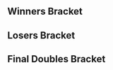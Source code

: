 {{DISPLAYTITLE: Smash Summit 2: ''Doubles Bracket''}}{{SetGame|melee}}{{Smash Summit 2 Tabs|This=3}}
==Winners Bracket==
{{8DEDoublesWBracketA
<!-- ROUND 1 -->
<!-- ROUND 1 -->
|r1m1t1p1=Hungrybox |r1m1t1p1flag=us
|r1m1t1p2=Plup |r1m1t1p2flag=us |r1m1t1score=3
|r1m1t2p1=ESAM |r1m1t2p1flag=us
|r1m1t2p2=Ice |r1m1t2p2flag=de |r1m1t2score=0
|r1m1win=1
|r1m1t1p1char1=puff |r1m1t1p1stock1=3 |r1m1t1p2char1=sheik |r1m1t1p2stock1=3
|r1m1t2p1char1=samus |r1m1t2p1stock1=0 |r1m1t2p2char1=fox |r1m1t2p2stock1=0 |r1m1win1=1 |r1m1stage1=Final Destination
|r1m1t1p1char2=puff |r1m1t1p1stock2=1 |r1m1t1p2char2=sheik |r1m1t1p2stock2=1
|r1m1t2p1char2=samus |r1m1t2p1stock2=0 |r1m1t2p2char2=fox |r1m1t2p2stock2=0 |r1m1win2=1 |r1m1stage2=Pokémon Stadium
|r1m1t1p1char3=puff |r1m1t1p1stock3=2 |r1m1t1p2char3=sheik |r1m1t1p2stock3=2
|r1m1t2p1char3=samus |r1m1t2p1stock3=0 |r1m1t2p2char3=fox |r1m1t2p2stock3=0 |r1m1win3=1 |r1m1stage3=Pokémon Stadium
|r1m1date=April 23, 2016
|r1m1finished=
|r1m1details={{BracketMatchDetails|comment=|preview=|lrthread=|vod=https://www.youtube.com/watch?v=nU4wym3GizY|interview=|recap=}}

|r1m2t1p1=Mango |r1m2t1p1flag=us
|r1m2t1p2=S2J |r1m2t1p2flag=us |r1m2t1score=3
|r1m2t2p1=Shroomed |r1m2t2p1flag=us
|r1m2t2p2=Westballz |r1m2t2p2flag=us |r1m2t2score=1
|r1m2win=1
|r1m2t1p1char1=fox |r1m2t1p1stock1=1 |r1m2t1p2char1=cf |r1m2t1p2stock1=1
|r1m2t2p1char1=sheik |r1m2t2p1stock1=0 |r1m2t2p2char1=falco |r1m2t2p2stock1=0 |r1m2win1=1 |r1m2stage1=Dream Land
|r1m2t1p1char2=fox |r1m2t1p1stock2=0 |r1m2t1p2char2=cf |r1m2t1p2stock2=0
|r1m2t2p1char2=sheik |r1m2t2p1stock2=1 |r1m2t2p2char2=falco |r1m2t2p2stock2=1 |r1m2win2=2 |r1m2stage2=Yoshi's Story
|r1m2t1p1char3=fox |r1m2t1p1stock3=2 |r1m2t1p2char3=cf |r1m2t1p2stock3=2
|r1m2t2p1char3=sheik |r1m2t2p1stock3=0 |r1m2t2p2char3=falco |r1m2t2p2stock3=0 |r1m2win3=1 |r1m2stage3=Battlefield
|r1m2t1p1char4=fox |r1m2t1p1stock4=1 |r1m2t1p2char4=cf |r1m2t1p2stock4=1
|r1m2t2p1char4=sheik |r1m2t2p1stock4=0 |r1m2t2p2char4=falco |r1m2t2p2stock4=0 |r1m2win4=1 |r1m2stage4=Final Destination
|r1m2date=April 23, 2016
|r1m2finished=
|r1m2details={{BracketMatchDetails|comment=|preview=|lrthread=|vod=https://www.youtube.com/watch?v=qXcFMBXTizA|interview=|recap=}}

|r1m3t1p1=Mew2King |r1m3t1p1flag=us
|r1m3t1p2=Armada |r1m3t1p2flag=se |r1m3t1score=3
|r1m3t2p1=Silent Wolf |r1m3t2p1flag=us
|r1m3t2p2=Duck |r1m3t2p2flag=us |r1m3t2score=0
|r1m3win=1
|r1m3t1p1char1=sheik |r1m3t1p1stock1=2 |r1m3t1p2char1=peach |r1m3t1p2stock1=1
|r1m3t2p1char1=fox |r1m3t2p1stock1=0 |r1m3t2p2char1=samus |r1m3t2p2stock1=0 |r1m3win1=1 |r1m3stage1=Battlefield
|r1m3t1p1char2=sheik |r1m3t1p1stock2=2 |r1m3t1p2char2=peach |r1m3t1p2stock2=1
|r1m3t2p1char2=fox |r1m3t2p1stock2=0 |r1m3t2p2char2=samus |r1m3t2p2stock2=0 |r1m3win2=1 |r1m3stage2=Pokémon Stadium
|r1m3t1p1char3=sheik |r1m3t1p1stock3=1 |r1m3t1p2char3=peach |r1m3t1p2stock3=1
|r1m3t2p1char3=fox |r1m3t2p1stock3=0 |r1m3t2p2char3=samus |r1m3t2p2stock3=0 |r1m3win3=1 |r1m3stage3=Pokémon Stadium
|r1m3date=April 23, 2016
|r1m3finished=
|r1m3details={{BracketMatchDetails|comment=|preview=|lrthread=|vod=https://www.youtube.com/watch?v=erIklXWAsBc|interview=|recap=}}

|r1m4t1p1=SFAT |r1m4t1p1flag=us
|r1m4t1p2=PewPewU |r1m4t1p2flag=us |r1m4t1score=3
|r1m4t2p1=Axe |r1m4t2p1flag=us
|r1m4t2p2=Wobbles |r1m4t2p2flag=us |r1m4t2score=0
|r1m4win=1
|r1m4t1p1char1=fox |r1m4t1p1stock1=3 |r1m4t1p2char1=marth |r1m4t1p2stock1=2
|r1m4t2p1char1=pikachu |r1m4t2p1stock1=0 |r1m4t2p2char1=ICs |r1m4t2p2stock1=0 |r1m4win1=1 |r1m4stage1=Pokémon Stadium
|r1m4t1p1char2=fox |r1m4t1p1stock2=1 |r1m4t1p2char2=marth |r1m4t1p2stock2=2
|r1m4t2p1char2=pikachu |r1m4t2p1stock2=0 |r1m4t2p2char2=ICs |r1m4t2p2stock2=0 |r1m4win2=1 |r1m4stage2=Dream Land
|r1m4t1p1char3=fox |r1m4t1p1stock3=1 |r1m4t1p2char3=marth |r1m4t1p2stock3=1
|r1m4t2p1char3=pikachu |r1m4t2p1stock3=0 |r1m4t2p2char3=ICs |r1m4t2p2stock3=0 |r1m4win3=1 |r1m4stage3=Dream Land
|r1m4date=April 23, 2016
|r1m4finished=
|r1m4details={{BracketMatchDetails|comment=|preview=|lrthread=|vod=https://www.youtube.com/watch?v=KIazbsGtkyU|interview=|recap=}}

<!-- ROUND 2 -->
|r2m1t1p1=Hungrybox |r2m1t1p1flag=us
|r2m1t1p2=Plup |r2m1t1p2flag=us |r2m1t1score=2
|r2m1t2p1=Mango |r2m1t2p1flag=us
|r2m1t2p2=S2J |r2m1t2p2flag=us |r2m1t2score=3
|r2m1win=2
|r2m1t1p1char1=puff |r2m1t1p1stock1=0 |r2m1t1p2char1=sheik |r2m1t1p2stock1=0
|r2m1t2p1char1=fox |r2m1t2p1stock1=1 |r2m1t2p2char1=cf |r2m1t2p2stock1=2 |r2m1win1=2 |r2m1stage1=Final Destination
|r2m1t1p1char2=puff |r2m1t1p1stock2=4 |r2m1t1p2char2=sheik |r2m1t1p2stock2=4
|r2m1t2p1char2=fox |r2m1t2p1stock2=0 |r2m1t2p2char2=cf |r2m1t2p2stock2=0 |r2m1win2=1 |r2m1stage2=Battlefield
|r2m1t1p1char3=puff |r2m1t1p1stock3=2 |r2m1t1p2char3=sheik |r2m1t1p2stock3=1
|r2m1t2p1char3=fox |r2m1t2p1stock3=0 |r2m1t2p2char3=cf |r2m1t2p2stock3=0 |r2m1win3=1 |r2m1stage3=Pokémon Stadium
|r2m1t1p1char4=puff |r2m1t1p1stock4=0 |r2m1t1p2char4=sheik |r2m1t1p2stock4=0
|r2m1t2p1char4=fox |r2m1t2p1stock4=1 |r2m1t2p2char4=cf |r2m1t2p2stock4=0 |r2m1win4=2 |r2m1stage4=Pokémon Stadium
|r2m1t1p1char5=puff |r2m1t1p1stock5=0 |r2m1t1p2char5=sheik |r2m1t1p2stock5=0
|r2m1t2p1char5=fox |r2m1t2p1stock5=1 |r2m1t2p2char5=cf |r2m1t2p2stock5=1 |r2m1win5=2 |r2m1stage5=Dream Land
|r2m1date=April 23, 2016
|r2m1finished=
|r2m1details={{BracketMatchDetails|comment=|preview=|lrthread=|vod=https://www.youtube.com/watch?v=0pq6QER7cMw|interview=|recap=}}

|r2m2t1p1=Mew2King |r2m2t1p1flag=us
|r2m2t1p2=Armada |r2m2t1p2flag=se |r2m2t1score=3
|r2m2t2p1=SFAT |r2m2t2p1flag=us
|r2m2t2p2=PewPewU |r2m2t2p2flag=us |r2m2t2score=1
|r2m2win=1
|r2m2t1p1char1=sheik |r2m2t1p1stock1=1 |r2m2t1p2char1=peach |r2m2t1p2stock1=2
|r2m2t2p1char1=fox |r2m2t2p1stock1=0 |r2m2t2p2char1=marth |r2m2t2p2stock1=0 |r2m2win1=1 |r2m2stage1=Final Destination
|r2m2t1p1char2=sheik |r2m2t1p1stock2=1 |r2m2t1p2char2=peach |r2m2t1p2stock2=2
|r2m2t2p1char2=fox |r2m2t2p1stock2=0 |r2m2t2p2char2=marth |r2m2t2p2stock2=0 |r2m2win2=1 |r2m2stage2=Final Destination
|r2m2t1p1char3=sheik |r2m2t1p1stock3=0 |r2m2t1p2char3=peach |r2m2t1p2stock3=0
|r2m2t2p1char3=fox |r2m2t2p1stock3=1 |r2m2t2p2char3=marth |r2m2t2p2stock3=1 |r2m2win3=2 |r2m2stage3=Pokémon Stadium
|r2m2t1p1char4=sheik |r2m2t1p1stock4=2 |r2m2t1p2char4=peach |r2m2t1p2stock4=2
|r2m2t2p1char4=fox |r2m2t2p1stock4=0 |r2m2t2p2char4=marth |r2m2t2p2stock4=0 |r2m2win4=1 |r2m2stage4=Dream Land
|r2m2date=April 23, 2016
|r2m2finished=
|r2m2details={{BracketMatchDetails|comment=|preview=|lrthread=|vod=https://www.youtube.com/watch?v=8DS5zs0leaE|interview=|recap=}}
}}
==Losers Bracket==
{{8DEDoublesLBracketSmwA
|tourneylink=Smash Summit/2
|tourneyname=Smash Summit 2
|l1placement=7-8
|l2placement=5-6

<!-- ROUND 1 -->
|l1m1t1p1=ESAM |l1m1t1p1flag=us
|l1m1t1p2=Ice |l1m1t1p2flag=de |l1m1t1score=1
|l1m1t2p1=Shroomed |l1m1t2p1flag=us
|l1m1t2p2=Westballz |l1m1t2p2flag=us |l1m1t2score=3
|l1m1win=2
|l1m1t1p1char1=samus |l1m1t1p1stock1=0 |l1m1t1p2char1=fox |l1m1t1p2stock1=0
|l1m1t2p1char1=sheik |l1m1t2p1stock1=2 |l1m1t2p2char1=falco |l1m1t2p2stock1=1 |l1m1win1=2 |l1m1stage1=Battlefield
|l1m1t1p1char2=samus |l1m1t1p1stock2=0 |l1m1t1p2char2=fox |l1m1t1p2stock2=1
|l1m1t2p1char2=sheik |l1m1t2p1stock2=0 |l1m1t2p2char2=falco |l1m1t2p2stock2=0 |l1m1win2=1 |l1m1stage2=Pokémon Stadium
|l1m1t1p1char3=samus |l1m1t1p1stock3=0 |l1m1t1p2char3=fox |l1m1t1p2stock3=0
|l1m1t2p1char3=sheik |l1m1t2p1stock3=1 |l1m1t2p2char3=falco |l1m1t2p2stock3=1 |l1m1win3=2 |l1m1stage3=Final Destination
|l1m1t1p1char4=samus |l1m1t1p1stock4=0 |l1m1t1p2char4=fox |l1m1t1p2stock4=0
|l1m1t2p1char4=sheik |l1m1t2p1stock4=1 |l1m1t2p2char4=falco |l1m1t2p2stock4=1 |l1m1win4=2 |l1m1stage4=Final Destination
|l1m1date=April 23, 2016
|l1m1finished=
|l1m1details={{BracketMatchDetails|comment=|preview=|lrthread=|vod=https://www.youtube.com/watch?v=xrKm0qp_u_o|interview=|recap=}}

|l1m2t1p1=Silent Wolf |l1m2t1p1flag=us
|l1m2t1p2=Duck |l1m2t1p2flag=us |l1m2t1score=0
|l1m2t2p1=Axe |l1m2t2p1flag=us
|l1m2t2p2=Wobbles |l1m2t2p2flag=us |l1m2t2score=3
|l1m2win=2
|l1m2t1p1char1=fox |l1m2t1p1stock1=0 |l1m2t1p2char1=samus |l1m2t1p2stock1=0
|l1m2t2p1char1=pikachu |l1m2t2p1stock1=2 |l1m2t2p2char1=ICs |l1m2t2p2stock1=0 |l1m2win1=2 |l1m2stage1=Battlefield
|l1m2t1p1char2=fox |l1m2t1p1stock2=0 |l1m2t1p2char2=samus |l1m2t1p2stock2=0
|l1m2t2p1char2=pikachu |l1m2t2p1stock2=1 |l1m2t2p2char2=ICs |l1m2t2p2stock2=2 |l1m2win2=2 |l1m2stage2=Pokémon Stadium
|l1m2t1p1char3=fox |l1m2t1p1stock3=0 |l1m2t1p2char3=samus |l1m2t1p2stock3=0
|l1m2t2p1char3=pikachu |l1m2t2p1stock3=1 |l1m2t2p2char3=ICs |l1m2t2p2stock3=1 |l1m2win3=2 |l1m2stage3=Battlefield
|l1m2date=April 23, 2016
|l1m2finished=
|l1m2details={{BracketMatchDetails|comment=|preview=|lrthread=|vod=https://www.youtube.com/watch?v=SigoYlHrYG0|interview=|recap=}}

<!-- ROUND 2 -->
|l2m1t1p1=SFAT |l2m1t1p1flag=us
|l2m1t1p2=PewPewU |l2m1t1p2flag=us |l2m1t1score=3
|l2m1t2p1=Shroomed |l2m1t2p1flag=us
|l2m1t2p2=Westballz |l2m1t2p2flag=us |l2m1t2score=0
|l2m1win=1
|l2m1t1p1char1=fox |l2m1t1p1stock1=3 |l2m1t1p2char1=marth |l2m1t1p2stock1=3
|l2m1t2p1char1=sheik |l2m1t2p1stock1=0 |l2m1t2p2char1=falco |l2m1t2p2stock1=0 |l2m1win1=1 |l2m1stage1=Pokémon Stadium
|l2m1t1p1char2=fox |l2m1t1p1stock2=1 |l2m1t1p2char2=marth |l2m1t1p2stock2=1
|l2m1t2p1char2=sheik |l2m1t2p1stock2=0 |l2m1t2p2char2=fox |l2m1t2p2stock2=0 |l2m1win2=1 |l2m1stage2=Battlefield
|l2m1t1p1char3=fox |l2m1t1p1stock3=1 |l2m1t1p2char3=marth |l2m1t1p2stock3=1
|l2m1t2p1char3=sheik |l2m1t2p1stock3=0 |l2m1t2p2char3=fox |l2m1t2p2stock3=0 |l2m1win3=1 |l2m1stage3=Battlefield
|l2m1date=April 23, 2016
|l2m1finished=
|l2m1details={{BracketMatchDetails|comment=|preview=|lrthread=|vod=https://www.youtube.com/watch?v=ciPJWp_HaO4|interview=|recap=}}

|l2m2t1p1=Hungrybox |l2m2t1p1flag=us
|l2m2t1p2=Plup |l2m2t1p2flag=us |l2m2t1score=3
|l2m2t2p1=Axe |l2m2t2p1flag=us
|l2m2t2p2=Wobbles |l2m2t2p2flag=us |l2m2t2score=1
|l2m2win=1
|l2m2t1p1char1=puff |l2m2t1p1stock1=2 |l2m2t1p2char1=sheik |l2m2t1p2stock1=2
|l2m2t2p1char1=pikachu |l2m2t2p1stock1=0 |l2m2t2p2char1=ICs |l2m2t2p2stock1=0 |l2m2win1=1 |l2m2stage1=Pokémon Stadium
|l2m2t1p1char2=puff |l2m2t1p1stock2=0 |l2m2t1p2char2=sheik |l2m2t1p2stock2=0
|l2m2t2p1char2=pikachu |l2m2t2p1stock2=1 |l2m2t2p2char2=ICs |l2m2t2p2stock2=1 |l2m2win2=2 |l2m2stage2=Pokémon Stadium
|l2m2t1p1char3=puff |l2m2t1p1stock3=2 |l2m2t1p2char3=sheik |l2m2t1p2stock3=2
|l2m2t2p1char3=pikachu |l2m2t2p1stock3=0 |l2m2t2p2char3=ICs |l2m2t2p2stock3=0 |l2m2win3=1 |l2m2stage3=Battlefield
|l2m2t1p1char4=puff |l2m2t1p1stock4=2 |l2m2t1p2char4=sheik |l2m2t1p2stock4=2
|l2m2t2p1char4=pikachu |l2m2t2p1stock4=0 |l2m2t2p2char4=ICs |l2m2t2p2stock4=0 |l2m2win4=1 |l2m2stage4=Yoshi's Story
|l2m2date=April 23, 2016
|l2m2finished=
|l2m2details={{BracketMatchDetails|comment=|preview=|lrthread=|vod=https://www.youtube.com/watch?v=9aiqU8_PUb4|interview=|recap=}}
}}
<onlyinclude>
==Final Doubles Bracket==
{{DEFinalDoublesSmwBracket
|tourneylink=Smash Summit/2
|tourneyname=Smash Summit 2
|l1placement=4
|r2placement=3
|r3loserplacement=2
|r3winnerplacement=1

<!-- WINNERS FINALS -->
|r1m1t1p1=Mango |r1m1t1p1flag=us
|r1m1t1p2=S2J |r1m1t1p2flag=us |r1m1t1score=2
|r1m1t2p1=Mew2King |r1m1t2p1flag=us
|r1m1t2p2=Armada |r1m1t2p2flag=se |r1m1t2score=3
|r1m1win=2
|r1m1t1p1char1=fox |r1m1t1p1stock1=1 |r1m1t1p2char1=cf |r1m1t1p2stock1=1
|r1m1t2p1char1=sheik |r1m1t2p1stock1=0 |r1m1t2p2char1=peach |r1m1t2p2stock1=0 |r1m1win1=1 |r1m1stage1=Final Destination
|r1m1t1p1char2=fox |r1m1t1p1stock2=0 |r1m1t1p2char2=cf |r1m1t1p2stock2=0
|r1m1t2p1char2=sheik |r1m1t2p1stock2=0 |r1m1t2p2char2=peach |r1m1t2p2stock2=1 |r1m1win2=2 |r1m1stage2=Dream Land
|r1m1t1p1char3=fox |r1m1t1p1stock3=0 |r1m1t1p2char3=cf |r1m1t1p2stock3=0
|r1m1t2p1char3=sheik |r1m1t2p1stock3=2 |r1m1t2p2char3=peach |r1m1t2p2stock3=1 |r1m1win3=2 |r1m1stage3=Pokémon Stadium
|r1m1t1p1char4=fox |r1m1t1p1stock4=0 |r1m1t1p2char4=cf |r1m1t1p2stock4=1
|r1m1t2p1char4=sheik |r1m1t2p1stock4=0 |r1m1t2p2char4=peach |r1m1t2p2stock4=0 |r1m1win4=1 |r1m1stage4=Pokémon Stadium
|r1m1t1p1char5=fox |r1m1t1p1stock5=0 |r1m1t1p2char5=cf |r1m1t1p2stock5=0
|r1m1t2p1char5=sheik |r1m1t2p1stock5=2 |r1m1t2p2char5=peach |r1m1t2p2stock5=1 |r1m1win5=2 |r1m1stage5=Battlefield
|r1m1date=April 24, 2016
|r1m1finished=
|r1m1details={{BracketMatchDetails|comment=|preview=|lrthread=|vod=https://www.youtube.com/watch?v=qpOs22cczho|interview=|recap=}}

<!-- LOSERS SEMIS -->
|l1m1t1p1=SFAT |l1m1t1p1flag=us
|l1m1t1p2=PewPewU |l1m1t1p2flag=us |l1m1t1score=1
|l1m1t2p1=Hungrybox |l1m1t2p1flag=us
|l1m1t2p2=Plup |l1m1t2p2flag=us |l1m1t2score=3
|l1m1win=2
|l1m1t1p1char1=fox |l1m1t1p1stock1=0 |l1m1t1p2char1=marth |l1m1t1p2stock1=0
|l1m1t2p1char1=puff |l1m1t2p1stock1=1 |l1m1t2p2char1=sheik |l1m1t2p2stock1=2 |l1m1win1=2 |l1m1stage1=Yoshi's Story
|l1m1t1p1char2=fox |l1m1t1p1stock2=1 |l1m1t1p2char2=marth |l1m1t1p2stock2=1
|l1m1t2p1char2=puff |l1m1t2p1stock2=0 |l1m1t2p2char2=sheik |l1m1t2p2stock2=0 |l1m1win2=1 |l1m1stage2=Pokémon Stadium
|l1m1t1p1char3=fox |l1m1t1p1stock3=0 |l1m1t1p2char3=marth |l1m1t1p2stock3=0
|l1m1t2p1char3=puff |l1m1t2p1stock3=2 |l1m1t2p2char3=sheik |l1m1t2p2stock3=2 |l1m1win3=2 |l1m1stage3=Battlefield
|l1m1t1p1char4=fox |l1m1t1p1stock4=0 |l1m1t1p2char4=marth |l1m1t1p2stock4=0
|l1m1t2p1char4=puff |l1m1t2p1stock4=1 |l1m1t2p2char4=sheik |l1m1t2p2stock4=1 |l1m1win4=2 |l1m1stage4=Final Destination
|l1m1date=April 24, 2016
|l1m1finished=
|l1m1details={{BracketMatchDetails|comment=|preview=|lrthread=|vod=https://www.youtube.com/watch?v=GOI5asvkqW4|interview=|recap=}}

<!-- LOSERS FINALS -->
|r2m1t1p1=Mango |r2m1t1p1flag=us
|r2m1t1p2=S2J |r2m1t1p2flag=us |r2m1t1score=0
|r2m1t2p1=Hungrybox |r2m1t2p1flag=us
|r2m1t2p2=Plup |r2m1t2p2flag=us |r2m1t2score=3
|r2m1win=2
|r2m1t1p1char1=fox |r2m1t1p1stock1=0 |r2m1t1p2char1=cf |r2m1t1p2stock1=0
|r2m1t2p1char1=puff |r2m1t2p1stock1=2 |r2m1t2p2char1=sheik |r2m1t2p2stock1=1 |r2m1win1=2 |r2m1stage1=Battlefield
|r2m1t1p1char2=fox |r2m1t1p1stock2=0 |r2m1t1p2char2=cf |r2m1t1p2stock2=0
|r2m1t2p1char2=puff |r2m1t2p1stock2=1 |r2m1t2p2char2=sheik |r2m1t2p2stock2=1 |r2m1win2=2 |r2m1stage2=Pokémon Stadium
|r2m1t1p1char3=fox |r2m1t1p1stock3=0 |r2m1t1p2char3=cf |r2m1t1p2stock3=0
|r2m1t2p1char3=puff |r2m1t2p1stock3=2 |r2m1t2p2char3=sheik |r2m1t2p2stock3=1 |r2m1win3=2 |r2m1stage3=Pokémon Stadium
|r2m1date=April 24, 2016
|r2m1finished=
|r2m1details={{BracketMatchDetails|comment=|preview=|lrthread=|vod=https://www.youtube.com/watch?v=H_XadN6OUAQ|interview=|recap=}}

<!-- GRAND FINALS -->
|r3m1t1p1=Mew2King |r3m1t1p1flag=us
|r3m1t1p2=Armada |r3m1t1p2flag=se |r3m1t1score=3
|r3m1t2p1=Hungrybox |r3m1t2p1flag=us
|r3m1t2p2=Plup |r3m1t2p2flag=us |r3m1t2score=1
|r3m1win=1
|r3m1t1p1char1=sheik |r3m1t1p1stock1=1 |r3m1t1p2char1=fox |r3m1t1p2stock1=1
|r3m1t2p1char1=puff |r3m1t2p1stock1=0 |r3m1t2p2char1=sheik |r3m1t2p2stock1=0 |r3m1win1=1 |r3m1stage1=Yoshi's Story
|r3m1t1p1char2=sheik |r3m1t1p1stock2=0 |r3m1t1p2char2=fox |r3m1t1p2stock2=0
|r3m1t2p1char2=puff |r3m1t2p1stock2=2 |r3m1t2p2char2=sheik |r3m1t2p2stock2=1 |r3m1win2=2 |r3m1stage2=Battlefield
|r3m1t1p1char3=sheik |r3m1t1p1stock3=0 |r3m1t1p2char3=fox |r3m1t1p2stock3=1
|r3m1t2p1char3=puff |r3m1t2p1stock3=0 |r3m1t2p2char3=sheik |r3m1t2p2stock3=0 |r3m1win3=1 |r3m1stage3=Pokémon Stadium
|r3m1t1p1char4=sheik |r3m1t1p1stock4=1 |r3m1t1p2char4=fox |r3m1t1p2stock4=1
|r3m1t2p1char4=puff |r3m1t2p1stock4=0 |r3m1t2p2char4=sheik |r3m1t2p2stock4=0 |r3m1win4=1 |r3m1stage4=Dream Land
|r3m1date=April 24, 2016
|r3m1finished=
|r3m1details={{BracketMatchDetails|comment=|preview=|lrthread=|vod=https://www.youtube.com/watch?v=LtLrw9TnFMU|interview=|recap=}}
}}
</onlyinclude>
